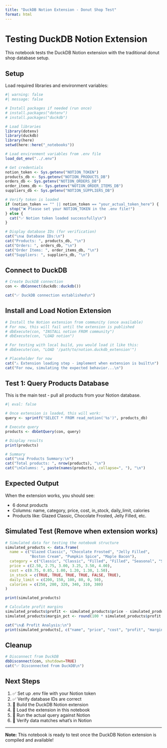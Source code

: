 ```yaml
---
title: "DuckDB Notion Extension - Donut Shop Test"
format: html
---
```


# Testing DuckDB Notion Extension

This notebook tests the DuckDB Notion extension with the traditional donut shop database setup.

## Setup

Load required libraries and environment variables:

```r
#| warning: false
#| message: false

# Install packages if needed (run once)
# install.packages("dotenv")
# install.packages("duckdb")

# Load libraries
library(dotenv)
library(duckdb)
library(here)
setwd(here::here("_notebooks"))

# Load environment variables from .env file
load_dot_env("../.env")

# Get credentials
notion_token <- Sys.getenv("NOTION_TOKEN")
products_db <- Sys.getenv("NOTION_PRODUCTS_DB")
orders_db <- Sys.getenv("NOTION_ORDERS_DB")
order_items_db <- Sys.getenv("NOTION_ORDER_ITEMS_DB")
suppliers_db <- Sys.getenv("NOTION_SUPPLIERS_DB")

# Verify token is loaded
if (notion_token == "" || notion_token == "your_actual_token_here") {
  stop("❌ Please set your NOTION_TOKEN in the .env file!")
} else {
  cat("✅ Notion token loaded successfully\n")
}

# Display database IDs (for verification)
cat("\n📊 Database IDs:\n")
cat("Products: ", products_db, "\n")
cat("Orders: ", orders_db, "\n")
cat("Order Items: ", order_items_db, "\n")
cat("Suppliers: ", suppliers_db, "\n")
```

## Connect to DuckDB

```r
# Create DuckDB connection
con <- dbConnect(duckdb::duckdb())

cat("✅ DuckDB connection established\n")
```

## Install and Load Notion Extension

```r
# Install the Notion extension from community (once available)
# For now, this will fail until the extension is published
# dbExecute(con, "INSTALL notion FROM community")
# dbExecute(con, "LOAD notion")

# For testing with local build, you would load it like this:
# dbExecute(con, "LOAD '/path/to/notion.duckdb_extension'")

# Placeholder for now
cat("⚠️ Extension loading step - implement when extension is built\n")
cat("For now, simulating the expected behavior...\n")
```

## Test 1: Query Products Database

This is the main test - pull all products from your Notion database.

```r
#| eval: false

# Once extension is loaded, this will work:
query <- sprintf("SELECT * FROM read_notion('%s')", products_db)

# Execute query
products <- dbGetQuery(con, query)

# Display results
print(products)

# Summary
cat("\n📊 Products Summary:\n")
cat("Total products: ", nrow(products), "\n")
cat("\nColumns: ", paste(names(products), collapse=", "), "\n")
```

## Expected Output

When the extension works, you should see:

- 6 donut products
- Columns: name, category, price, cost, in_stock, daily_limit, calories
- Products like: Glazed Classic, Chocolate Frosted, Jelly Filled, etc.

## Simulated Test (Remove when extension works)

```r
# Simulated data for testing the notebook structure
simulated_products <- data.frame(
  name = c("Glazed Classic", "Chocolate Frosted", "Jelly Filled",
           "Boston Cream", "Pumpkin Spice", "Maple Bacon"),
  category = c("Classic", "Classic", "Filled", "Filled", "Seasonal", "Specialty"),
  price = c(2.50, 2.75, 3.00, 3.25, 3.50, 4.00),
  cost = c(0.75, 0.85, 1.00, 1.20, 1.30, 1.50),
  in_stock = c(TRUE, TRUE, TRUE, TRUE, FALSE, TRUE),
  daily_limit = c(200, 150, 100, 80, 0, 50),
  calories = c(250, 280, 320, 340, 310, 380)
)

print(simulated_products)

# Calculate profit margins
simulated_products$profit <- simulated_products$price - simulated_products$cost
simulated_products$margin_pct <- round(100 * simulated_products$profit / simulated_products$price, 1)

cat("\n💰 Profit Analysis:\n")
print(simulated_products[, c("name", "price", "cost", "profit", "margin_pct")])
```

## Cleanup

```r
# Disconnect from DuckDB
dbDisconnect(con, shutdown=TRUE)
cat("✅ Disconnected from DuckDB\n")
```

## Next Steps

1. ✅ Set up .env file with your Notion token
2. ✅ Verify database IDs are correct
3. 🔄 Build the DuckDB Notion extension
4. 🔄 Load the extension in this notebook
5. 🔄 Run the actual query against Notion
6. 🔄 Verify data matches what's in Notion

---

**Note:** This notebook is ready to test once the DuckDB Notion extension is compiled and available!
